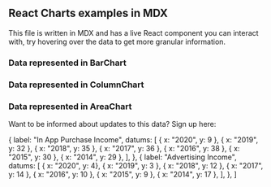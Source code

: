 
## React Charts examples in MDX

This file is written in MDX and has a live React component you can interact with, try hovering over the data to get more granular information.

### Data represented in BarChart 

<figure style={{ height: 300 }}>
  <Chart
    data={data}
    series={{ type: "bar" }}
    axes={[
      { primary: true, type: "ordinal", position: "left" },
      { position: "bottom", type: "linear", stacked: true },
    ]}
    tooltip
  />
</figure>

### Data represented in ColumnChart 

<figure style={{ height: 300 }}>
  <Chart
    data={data}
    series={{ type: "bar" }}
    axes={[
      { primary: true, type: "ordinal", position: "bottom" },
      { position: "left", type: "linear", stacked: false},
    ]}
    tooltip
  />
</figure>

### Data represented in AreaChart 
<figure style={{ height: 300 }}>
  <Chart
    data={data}
    series={{ type: "bar" }}
    axes={[
      { primary: true, position: 'bottom', type: 'time'},
      { position: 'left', type: 'linear', stacked: true},
    ]}
    tooltip
  />
</figure>

Want to be informed about updates to this data? Sign up here: 

<Form />


  {
    label: "In App Purchase Income",
    datums: [
      { x: "2020", y: 9 },
      { x: "2019", y: 32 },
      { x: "2018", y: 35 },
      { x: "2017", y: 36 },
      { x: "2016", y: 38 },
      { x: "2015", y: 30 },
      { x: "2014", y: 29 },
    ],
  },
  {
    label: "Advertising Income",
    datums: [
      { x: "2020", y: 4},
      { x: "2019", y: 3 },
      { x: "2018", y: 12 },
      { x: "2017", y: 14 },
      { x: "2016", y: 10 },
      { x: "2015", y: 9 },
      { x: "2014", y: 17 },
    ],
  },
]
